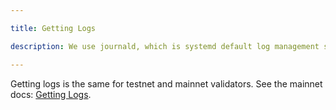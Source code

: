 ```yaml
---

title: Getting Logs

description: We use journald, which is systemd default log management service, to collect logs generated by the node and the engine.

---
```


Getting logs is the same for testnet and mainnet validators. See the mainnet docs: [Getting Logs](../../mainnet/maintenance/getting-logs.mdx).